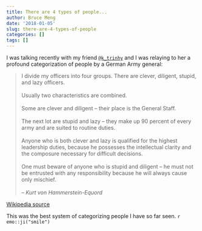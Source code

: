 ```yaml
---
title: There are 4 types of people...
author: Bruce Meng
date: '2018-01-05'
slug: there-are-4-types-of-people
categories: []
tags: []
---
```


I was talking recently with my friend [`@k_trinhy`](https://twitter.com/k_trinhy) and I was relaying to her a profound categorization of people by a German Army general:

> I divide my officers into four groups. There are clever, diligent, stupid, and lazy officers. <br><br>
Usually two characteristics are combined. <br><br>
Some are clever and diligent -- their place is the General Staff. <br><br>
The next lot are stupid and lazy -- they make up 90 percent of every army and are suited to routine duties. <br><br>
Anyone who is both clever and lazy is qualified for the highest leadership duties, because he possesses the intellectual clarity and the composure necessary for difficult decisions. <br><br>
One must beware of anyone who is stupid and diligent -- he must not be entrusted with any responsibility because he will always cause only mischief. <br><br>
-- *Kurt von Hammerstein-Equord*


[Wikipedia source](https://en.wikiquote.org/wiki/Kurt_von_Hammerstein-Equord)

This was the best system of categorizing people I have so far seen. `r emo::ji("smile")`